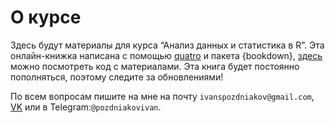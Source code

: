 # О курсе {#about}

Здесь будут материалы для курса "Анализ данных и статистика в R". Эта онлайн-книжка написана с помощью [quatro](https://quarto.org) и пакета {bookdown}, [здесь](https://github.com/Pozdniakov/tidy_stats) можно посмотреть код с материалами. Эта книга будет постоянно пополняться, поэтому следите за обновлениями!

По всем вопросам пишите на мне на почту `ivanspozdniakov@gmail.com`, [VK](https://vk.com/id247411462) или в Telegram:`@pozdniakovivan`.
